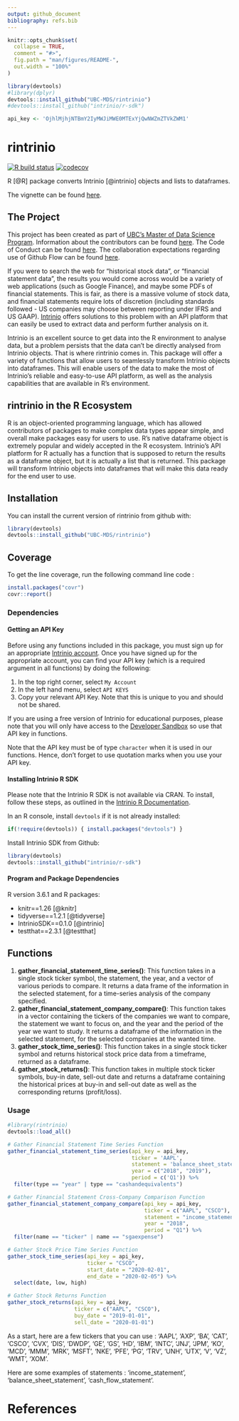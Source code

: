 ```yaml
---
output: github_document
bibliography: refs.bib
---
```


<!-- README.md is generated from README.Rmd. Please edit that file -->

```r
knitr::opts_chunk$set(
  collapse = TRUE,
  comment = "#>",
  fig.path = "man/figures/README-",
  out.width = "100%"
)

library(devtools)
#library(dplyr)
devtools::install_github("UBC-MDS/rintrinio")
#devtools::install_github("intrinio/r-sdk")

api_key <- 'OjhlMjhjNTBmY2IyMWJiMWE0MTExYjQwNWZmZTVkZWM1'
```
# rintrinio

<!-- badges: start -->
[![R build status](https://github.com/UBC-MDS/rintrinio/workflows/R-CMD-check/badge.svg)](https://github.com/UBC-MDS/rintrinio/actions)
[![codecov](https://codecov.io/gh/UBC-MDS/rintrinio/branch/master/graph/badge.svg)](https://codecov.io/gh/UBC-MDS/rintrinio)
<!-- badges: end -->

R [@R] package converts Intrinio [@intrinio] objects and lists to dataframes.

The vignette can be found [here](https://ubc-mds.github.io/rintrinio/).

## The Project

This project has been created as part of [UBC's Master of Data Science Program](https://masterdatascience.ubc.ca/). Information about the contributors can be found [here](CONTRIBUTORS.md). The Code of Conduct can be found [here](CONDUCT.md). The collaboration expectations regarding use of Github Flow can be found [here](CONTRIBUTING.md).

If you were to search the web for "historical stock data", or "financial statement data", the results you would come across would be a variety of web applications (such as Google Finance), and maybe some PDFs of financial statements. This is fair, as there is a massive volume of stock data, and financial statements require lots of discretion (including standards followed - US companies may choose between reporting under IFRS and US GAAP). [Intrinio](https://intrinio.com/) offers solutions to this problem with an API platform that can easily be used to extract data and perform further analysis on it.

Intrinio is an excellent source to get data into the R environment to analyse data, but a problem persists that the data can't be directly analysed from Intrinio objects. That is where rintrinio comes in. This package will offer a variety of functions that allow users to seamlessly transform Intrinio objects into dataframes. This will enable users of the data to make the most of Intrinio's reliable and easy-to-use API platform, as well as the analysis capabilities that are available in R's environment.

## rintrinio in the R Ecosystem

R is an object-oriented programming language, which has allowed contributors of packages to make complex data types appear simple, and overall make packages easy for users to use. R's native dataframe object is extremely popular and widely accepted in the R ecosystem. Intrinio's API platform for R actually has a function that is supposed to return the results as a dataframe object, but it is actually a list that is returned. This package will transform Intrinio objects into dataframes that will make this data ready for the end user to use.

## Installation

You can install the current version of rintrinio from github with:

``` r
library(devtools)
devtools::install_github("UBC-MDS/rintrinio")
```

## Coverage

To get the line coverage, run the following command line code  : 

```r
install.packages("covr")
covr::report()
```

### Dependencies

#### Getting an API Key
Before using any functions included in this package, you must sign up for an appropriate [Intrinio account](https://intrinio.com/). Once you have signed up for the appropriate account, you can find your API key (which is a required argument in all functions) by doing the following:

1. In the top right corner, select `My Account`
2. In the left hand menu, select `API KEYS`
3. Copy your relevant API Key. Note that this is unique to you and should not be shared.

If you are using a free version of Intrinio for educational purposes, please note that you will only have access to the [Developer Sandbox](https://product.intrinio.com/developer-sandbox) so use that API key in functions.

Note that the API key must be of type `character` when it is used in our functions. Hence, don't forget to use quotation marks when you use your API key.

#### Installing Intrinio R SDK
Please note that the Intrinio R SDK is not available via CRAN. To install, follow these steps, as outlined in the [Intrinio R Documentation](https://docs.intrinio.com/documentation/r).

In an R console, install `devtools` if it is not already installed:
```r
if(!require(devtools)) { install.packages("devtools") }
```

Install Intrinio SDK from Github:
``` r
library(devtools)
devtools::install_github("intrinio/r-sdk")
```

#### Program and Package Dependencies

R version 3.6.1 and R packages:

- knitr==1.26 [@knitr]
- tidyverse==1.2.1 [@tidyverse]
- IntrinioSDK==0.1.0 [@intrinio]
- testthat==2.3.1 [@testthat]


## Functions

1. **gather_financial_statement_time_series()**: This function takes in a single stock ticker symbol, the statement, the year, and a vector of various periods to compare. It returns a data frame of the information in the selected statement, for a time-series analysis of the company specified.
2. **gather_financial_statement_company_compare()**: This function takes in a vector containing the tickers of the companies we want to compare, the statement we want to focus on, and the year and the period of the year we want to study. It returns a dataframe of the information in the selected statement, for the selected companies at the wanted time.
3. **gather_stock_time_series()**: This function takes in a single stock ticker symbol and returns historical stock price data from a timeframe, returned as a dataframe.
4. **gather_stock_returns()**: This function takes in multiple stock ticker symbols, buy-in date, sell-out date and returns a dataframe containing the historical prices at buy-in and sell-out date as well as the corresponding returns (profit/loss).


### Usage
```r
#library(rintrinio)
devtools::load_all()

# Gather Financial Statement Time Series Function
gather_financial_statement_time_series(api_key = api_key, 
                                       ticker = 'AAPL', 
                                       statement = 'balance_sheet_statement', 
                                       year = c("2018", "2019"),
                                       period = c('Q1')) %>% 
  filter(type == "year" | type == "cashandequivalents")

# Gather Financial Statement Cross-Company Comparison Function
gather_financial_statement_company_compare(api_key = api_key, 
                                           ticker = c("AAPL", "CSCO"), 
                                           statement = "income_statement", 
                                           year = "2018", 
                                           period = "Q1") %>% 
  filter(name == "ticker" | name == "sgaexpense")

# Gather Stock Price Time Series Function
gather_stock_time_series(api_key = api_key,
                         ticker = "CSCO",
                         start_date = "2020-02-01",
                         end_date = "2020-02-05") %>% 
  select(date, low, high)

# Gather Stock Returns Function
gather_stock_returns(api_key = api_key,
                     ticker = c("AAPL", "CSCO"),
                     buy_date = "2019-01-01",
                     sell_date = "2020-01-01")
```

As a start, here are a few tickers that you can use : 'AAPL', 'AXP', 'BA', 'CAT', 'CSCO', 'CVX', 'DIS', 'DWDP', 'GE', 'GS', 'HD', 'IBM', 'INTC', 'JNJ', 'JPM', 'KO', 'MCD', 'MMM', 'MRK', 'MSFT', 'NKE', 'PFE', 'PG', 'TRV', 'UNH', 'UTX', 'V', 'VZ', 'WMT', 'XOM'.

Here are some examples of statements : 'income_statement', 'balance_sheet_statement', 'cash_flow_statement'.

# References
